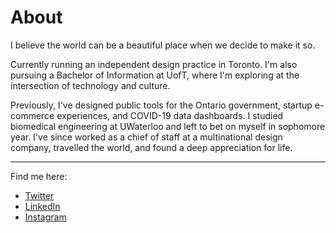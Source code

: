 # About

I believe the world can be a beautiful place when we decide to make it so.

Currently running an independent design practice in Toronto. I'm also pursuing a Bachelor of Information at UofT, where I'm exploring at the intersection of technology and culture.

Previously, I've designed public tools for the Ontario government, startup e-commerce experiences, and COVID-19 data dashboards. I studied biomedical engineering at UWaterloo and left to bet on myself in sophomore year. I've since worked as a chief of staff at a multinational design company, travelled the world, and found a deep appreciation for life.

---

Find me here:

- [Twitter](https://twitter.com/danielgross)
- [LinkedIn](https://www.linkedin.com/in/danielgross/)
- [Instagram](https://www.instagram.com/danielgrossdesign/)